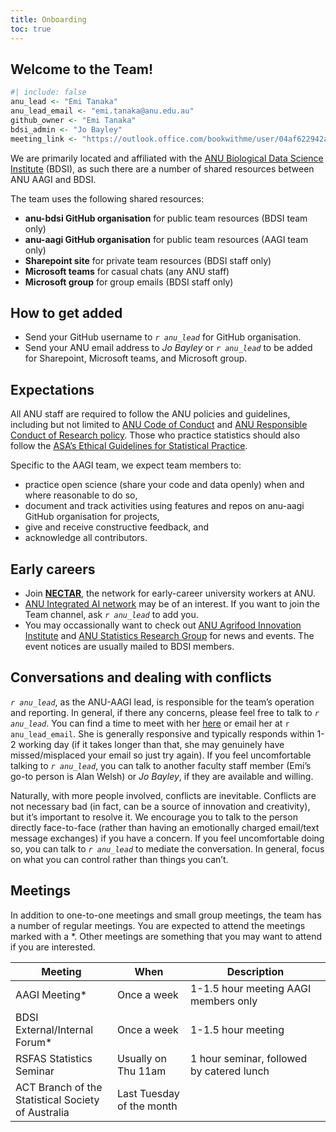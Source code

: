 ```yaml
---
title: Onboarding
toc: true
---
```


## Welcome to the Team!

```r
#| include: false
anu_lead <- "Emi Tanaka"
anu_lead_email <- "emi.tanaka@anu.edu.au"
github_owner <- "Emi Tanaka"
bdsi_admin <- "Jo Bayley"
meeting_link <- "https://outlook.office.com/bookwithme/user/04af622942a94518ade3670b6fddf520@anu.edu.au?anonymous&ep=plink"
```


We are primarily located and affiliated with the [ANU Biological Data Science Institute](https://bdsi.anu.edu.au/) (BDSI), as such there are a number of shared resources between ANU AAGI and BDSI. 

The team uses the following shared resources:

- **anu-bdsi GitHub organisation** for public team resources (BDSI team only)
- **anu-aagi GitHub organisation** for public team resources (AAGI team only)
- **Sharepoint site** for private team resources (BDSI staff only)
- **Microsoft teams** for casual chats (any ANU staff)
- **Microsoft group** for group emails  (BDSI staff only)

## How to get added

- Send your GitHub username to _`r anu_lead`_ for GitHub organisation.
- Send your ANU email address to _Jo Bayley_ or _`r anu_lead`_ to be added for Sharepoint, Microsoft teams, and Microsoft group.

## Expectations

All ANU staff are required to follow the ANU policies and guidelines, including but not limited to [ANU Code of Conduct](https://policies.anu.edu.au/ppl/document/ANUP_000388) and [ANU Responsible Conduct of Research policy](https://policies.anu.edu.au/ppl/document/ANUP_007402). Those who practice statistics should also follow the [ASA's Ethical Guidelines for Statistical Practice](https://www.amstat.org/docs/default-source/amstat-documents/ethicalguidelines.pdf?Status=Master&sfvrsn=bdeeafdd_6/).

Specific to the AAGI team, we expect team members to:

- practice open science (share your code and data openly) when and where reasonable to do so,
- document and track activities using features and repos on anu-aagi GitHub organisation for projects,
- give and receive constructive feedback, and
- acknowledge all contributors.



## Early careers 

- Join [**NECTAR**](https://nectar.anu.edu.au/), the network for early-career university workers at ANU.
- [ANU Integrated AI network](https://ai.anu.edu.au/) may be of an interest. If you want to join the Team channel, ask _`r anu_lead`_ to add you.
- You may occassionally want to check out [ANU Agrifood Innovation Institute](https://agrifood.anu.edu.au/news-events/news) and [ANU Statistics Research Group](https://rsfas.anu.edu.au/academic-areas/statistics) for news and events. The event notices are usually mailed to BDSI members. 


## Conversations and dealing with conflicts

_`r anu_lead`_, as the ANU-AAGI lead, is responsible for the team's operation and reporting. In general, if there any concerns, please feel free to talk to _`r anu_lead`_. You can find a time to meet with her [here](`r meeting_link`) or email her at `r anu_lead_email`. She is generally responsive and typically responds within 1-2 working day (if it takes longer than that, she may genuinely have missed/misplaced your email so just try again). If you feel uncomfortable talking to _`r anu_lead`_, you can talk to another faculty staff member (Emi's go-to person is Alan Welsh) or _Jo Bayley_, if they are available and willing.

Naturally, with more people involved, conflicts are inevitable. Conflicts are not necessary bad (in fact, can be a source of innovation and creativity), but it's important to resolve it. We encourage you to talk to the person directly face-to-face (rather than having an emotionally charged email/text message exchanges) if you have a concern. If you feel uncomfortable doing so, you can talk to _`r anu_lead`_ to mediate the conversation. In general, focus on what you can control rather than things you can't.

## Meetings

In addition to one-to-one meetings and small group meetings, the team has a number of regular meetings. You are expected to attend the meetings marked with a *. Other meetings are something that you may want to attend if you are interested.

| Meeting | When |  Description | 
| -----------| -------- | ---------------|
| AAGI Meeting* | Once a week | 1-1.5 hour meeting AAGI members only  |
| BDSI External/Internal Forum* | Once a week | 1-1.5 hour meeting  |
| RSFAS Statistics Seminar | Usually on Thu 11am | 1 hour seminar, followed by catered lunch
| ACT Branch of the Statistical Society of Australia | Last Tuesday of the month | |


